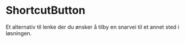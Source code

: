 
<Meta of={ShortcutButtonStories} />

# ShortcutButton

Et alternativ til lenke der du ønsker å tilby en snarvei til et annet sted i løsningen.

<Canvas of={ShortcutButtonStories.Standard} />
<Controls of={ShortcutButtonStories.Standard} />
